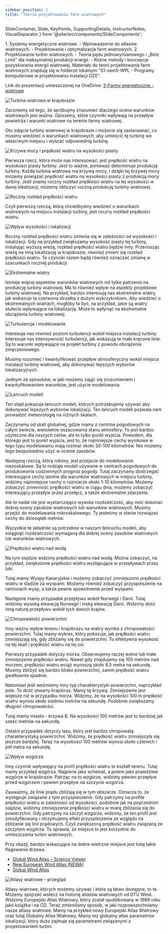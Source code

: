 ```yaml
---
sidebar_position: 2
title: "Teoria projektowania farm wiatrowych"
---
```


  SlideContainer, 
  Slide, 
  KeyPoints, 
  SupportingDetails, 
  InstructorNotes,
  VisualSeparator 
} from '@site/src/components/SlideComponents';

<SlideContainer>

<Slide title="📚 Teoria projektowania farm wiatrowych" type="info">


<KeyPoints title="📑">
1. Systemy energetyczne wiatrowe.
   - Wprowadzenie do atlasów wiatrowych.
   - Projektowanie i optymalizacja farm wiatrowych.
2. Projektowanie turbin wiatrowych.
   - Teoria pędu jednowymiarowego i „Betz Limit” dla maksymalnej produkcji energii.
   - Różne metody i koncepcje pozyskiwania energii wiatrowej.
</KeyPoints>

<InstructorNotes>
Materiały do teorii projektowania farm wiatrowych znajdują się w folderze lokalnym "S1-sem5-WPL - Programy komputerowe w projektowaniu instalacji OZE".

Link do prezentacji umieszczonej na OneDrive: [3-Farmy energetyczne - wiatrowe](https://1drv.ms/p/c/ED7E97FABBA6FCBE/EU2NJgN6L-ZKu01m-1tlyx8BwBmy7eLYZyp77bFFwgML0Q?e=IeAvuh)

</InstructorNotes>

</Slide>

<Slide title="🎯 Znaczenie oceny warunków wiatrowych">

![Turbina wiatrowa w krajobrazie](./img/4t-1.png)

<InstructorNotes>
Zaczniemy od tego, że spróbujmy zrozumieć dlaczego ocena warunków wiatrowych jest ważna. Opiszemy, które czynniki wpływają na przepływ powietrza i warunki wiatrowe na terenie farmy wiatrowej.

Oto zdjęcie turbiny wiatrowej w krajobrazie i możecie się zastanawiać, co musimy wiedzieć o warunkach wiatrowych, aby umieścić tę turbinę we właściwym miejscu i wybrać odpowiednią turbinę.
</InstructorNotes>

</Slide>

<Slide title="📈 Prędkość wiatru na wysokości piasty i krzywa mocy">

![Krzywa mocy i prędkość wiatru na wysokości piasty](./img/4t-2.png)

<InstructorNotes>
Pierwsza rzecz, która może nas interesować, jest prędkość wiatru na wysokości piasty turbiny. Jest to ważne, ponieważ determinuje produkcję turbiny. Każda turbina wiatrowa ma krzywą mocy, i dzięki tej krzywej mocy możemy powiązać prędkość wiatru na wysokości piasty z produkcją mocy turbiny. Jeśli znamy roczny rozkład prędkości wiatru na tej wysokości w danej lokalizacji, możemy obliczyć roczną produkcję turbiny wiatrowej.
</InstructorNotes>

</Slide>

<Slide title="🗓️ Roczny rozkład prędkości wiatru (rozklad Weibulla)">

![Roczny rozkład prędkości wiatru](./img/4t-3.png)

<InstructorNotes>
Czyli pierwszą rzeczą, którą chcielibyśmy wiedzieć o warunkach wiatrowych na miejscu instalacji turbiny, jest roczny rozkład prędkości wiatru.
</InstructorNotes>

</Slide>

<Slide title="📐 Wysokość, lokalizacja i zmiana rozkładu prędkości">

![Wpływ wysokości i lokalizacji](./img/4t-4.png)

<InstructorNotes>
Roczny rozkład prędkości wiatru zmienia się w zależności od wysokości i lokalizacji. Gdy na przykład zwiększamy wysokość piasty tej turbiny, instalując wyższą wieżę, rozkład prędkości wiatru będzie inny. Przenosząc wieżę na inną lokalizację w krajobrazie, również zmieni się rozkład prędkości wiatru. Te czynniki razem będą również oznaczać zmianę w szacunkach rocznej produkcji.
</InstructorNotes>

</Slide>

<Slide title="⚠️ Ekstremalne wiatry i obciążenia konstrukcyjne">

![Ekstremalne wiatry](./img/4t-5.png)

<InstructorNotes>
Istnieje więcej aspektów warunków wiatrowych niż tylko patrzenie na produkcję turbiny wiatrowej. Ma to również wpływ na aspekty projektowe turbiny wiatrowej. Na przykład, bardzo interesują nas ekstremalne wiatry, jak wskazuje ta czerwona strzałka z dużym wykrzyknikiem. Aby wiedzieć o ekstremalnych wiatrach, mogłoby to być, na przykład, jakie są wiatry stulecia wpływające na lokalizację. Może to wpłynąć na ekstremalne obciążenia turbiny wiatrowej.
</InstructorNotes>

</Slide>

<Slide title="🌪️ Turbulencja i konieczność modelowania">

![Turbulencja i modelowanie](./img/4t-6.png)

<InstructorNotes>
Interesuje nas również poziom turbulencji wokół miejsca instalacji turbiny. Interesuje nas intensywność turbulencji, jak wskazują te małe kręcone linie. 
Są to warunki wpływające na projekt turbiny z powodu obciążenia zmęczeniowego. 

Musimy rozumieć i kwantyfikować przepływ atmosferyczny wokół miejsca instalacji turbiny wiatrowej, aby dokonywać lepszych wyborów lokalizacyjnych.

Jednym ze sposobów, w jaki możemy zająć się zrozumieniem i kwantyfikowaniem warunków, jest użycie modelowania. 
</InstructorNotes>

</Slide>

<Slide title="🧰 Łańcuch modelowania: globalna → mezo → mikro">

![Łańcuch modeli](./img/4t-7.png)

<InstructorNotes>
Ten slajd pokazuje łańcuch modeli, których potrzebujemy używać aby dokonywać lepszych wyborów lokalizacji. Ten łańcuch modeli pozwala nam prowadzić meteorologię na różnych skalach. 

Zaczynamy od skali globalnej, gdzie mamy z centrów pogodowych na całym świecie, wieloletnie oszacowania stanu atmosfery. To jest bardzo użyteczne dla naszych celów, ale to tylko punkt wyjścia. Powodem, dla którego jest to punkt wyjścia, jest to, że najmniejsze cechy wynikowe w tego typu modelowaniu mają rozmiar około 30-100 kilometrów. Nie możemy tego bezpośrednio użyć w ocenie zasobów. 

Następną rzeczą, którą robimy, jest przejście do modelowanie mezoskalowe. Są to rodzaje modeli używane w centrach pogodowych do produkowania codziennych prognoz pogody. Tutaj zaczynamy dostrzegać interesujące cechy istotne dla warunków wiatrowych w miejscu turbiny, widzimy najmniejsze cechy o rozmiarze około 1-10 kilometrów. Możemy zobaczyć zmienność prędkości wiatru w ciągu dnia, możemy zobaczyć interesujący przepływ przez przełęcz, a także ekstremalne zdarzenie. 

Ale to nadal nie jest wystarczająco wysoka rozdzielczość, aby móc dokonać dobrej oceny zasobów wiatrowych lub warunków wiatrowych. Musimy przejść do modelowania mikroskalowego. Ty jesteśmy w stanie rozwiązać cechy do dziesiątek metrów. 

Wszystkie te składniki są potrzebne w naszym łańcuchu modeli, aby osiągnąć rozdzielczość wymaganą dla dobrej oceny zasobów wiatrowych lub warunków wiatrowych.
</InstructorNotes>

</Slide>

<Slide title="🌊 Przepływy nad wodą i wokół wysp">

![Prędkości wiatru nad wodą](./img/4t-8.png)

<InstructorNotes>
Na tym slajdzie widzimy prędkości wiatru nad wodą. Można zobaczyć, na przykład, zwiększone prędkości wiatru występujące w przepływach przez luki. 

Tutaj mamy Wyspy Kanaryjskie i możemy zobaczyć zmniejszone prędkości wiatru w śladzie za wyspami. Możemy również zobaczyć przyspieszenie na ramionach wysp, a także pewne spowolnienie przed wyspami. 

Następnie mamy przypadek przepływu wokół Norwegii i Danii. Tutaj widzimy wysoką elewację Norwegii i niską elewację Danii. Widzimy dość inną naturę przepływu wokół tych dwóch krajów.
</InstructorNotes>

</Slide>

<Slide title="🧱 Chropowatość powierzchni a profil prędkości">

![Chropowatość powierzchni](./img/4t-9.png)

<InstructorNotes>
Inny ważny wpływ terenu i krajobrazu na wiatry wynika z chropowatości powierzchni. Tutaj mamy wykres, który pokazuje, jak prędkości wiatru zmniejszają się, gdy zbliżamy się do powierzchni. 
Tu efektywna wysokość na tej skali i prędkość wiatru na tej osi. 

Pierwszy przypadek dotyczy morza. Obserwujemy raczej wolne lub małe zmniejszenie prędkości wiatru. Nawet gdy znajdujemy się 100 metrów nad morzem, prędkości wiatru wciąż wynoszą około 8,5 metra na sekundę. Musimy zbliżyć się bardzo blisko powierzchni, zanim prędkość wiatru gwałtownie spadnie.

Natomiast jeśli weźmiemy inny typ charakterystyki powierzchni, naprzykład pole. To dość otwarty krajobraz. Mamy tę krzywą. Zmniejszenie jest większe niż w przypadku morza. Widzimy, że na wysokości 100 m prędkość wiatru wynosi około siedmiu metrów na sekundę. Podobnie zwiększamy długość chropowatości. 

Tutaj mamy miasto - krzywa B. Na wysokości 100 metrów jest to bardziej jak sześć metrów na sekundę. 

Ostatni przypadek dotyczy lasu, który jest bardzo chropowatą charakterystyką powierzchni. Widzimy, że prędkość wiatru zmniejszyła się jeszcze bardziej. Teraz na wysokości 100 metrów wynosi około czterech i pół metra na sekundę. 
</InstructorNotes>

</Slide>

<Slide title="⛰️ Ukształtowanie terenu: efekt wzgórza">

![Wpływ wzgórza](./img/4t-10.png)

<InstructorNotes>
Inny czynnik wpływający na profil prędkości wiatru to kształt terenu. Tutaj mamy przykład wzgórza. Najpierw jako schemat, a potem jako prawdziwe wzgórze w krajobrazie. Patrząc na to wzgórze, widzimy pewien przepływ przed wzgórzem i pewien przepływ na szczycie wzgórza. 

Zauważmy, że linie prądu zbliżają się w tym obszarze. Oznacza to, że występuje związane z tym przyspieszenie. Gdy patrzymy na profile prędkości wiatru w zależności od wysokości, podobnie jak na poprzednim slajdzie, widzimy zmniejszenie prędkości wiatru w miarę zbliżania się do powierzchni. 
Gdy patrzymy na szczyt wzgórza, widzimy, że ten profil jest zmodyfikowany i otrzymujemy efekt przyspieszenia ze względu na zbliżanie się linii prądowych. 
Czyli zwiększoną prędkość wiatru związaną ze szczytem wzgórza. To sprawia, że miejsce to jest korzystne do umieszczania turbin wiatrowych. 

Przy okazji, bardzo wskazujące na dobre wietrzne miejsce jest tutaj takie flagowanie drzewa.
</InstructorNotes>

</Slide>

<Slide title="🗺️ Atlasy wiatrowe: źródła online i kontekst">

- [Global Wind Atlas – Science Viewer](https://science.globalwindatlas.info/#/map)
- [New European Wind Atlas (NEWA)](https://map.neweuropeanwindatlas.eu/)
- [Global Wind Atlas](https://globalwindatlas.info/en)

![Atlasy wiatrowe – przegląd](./img/4t-11.png)

<InstructorNotes>
Atlasy wiatrowe, których możemy używać i które są łatwo dostępne, to te. Możemy spojrzeć wstecz na historię atlasów wiatrowych od DTU Wind. Widzimy Europejski Atlas Wiatrowy, który został opublikowany w 1989 roku jako książka i na CD. 
Teraz zmieniliśmy sposób, w jaki rozpowszechniamy nasze atlasy wiatrowe. Mamy na przykład nowy Europejski Atlas Wiatrowy oraz tutaj Globalny Atlas Wiatrowy. Mamy też globalny atlas parametrów lokalizacji, który dużo zajmuje się parametrami związanymi z projektowaniem turbin.
</InstructorNotes>

</Slide>

</SlideContainer>

